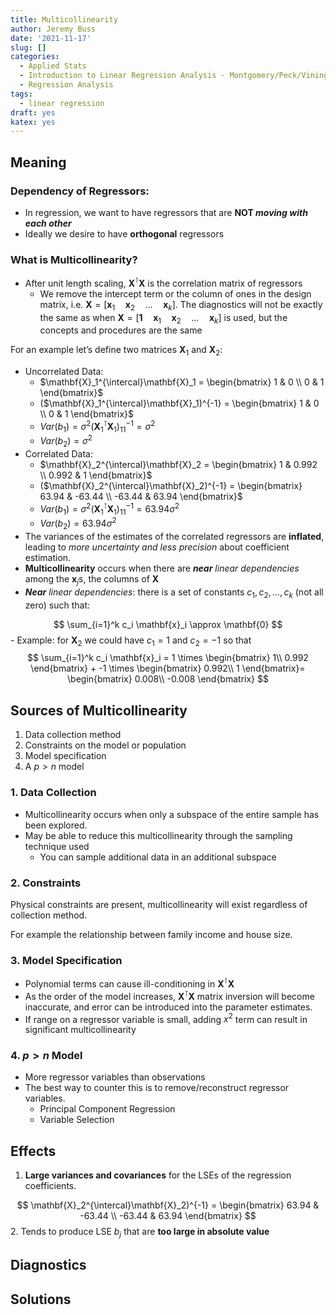 ```yaml
---
title: Multicollinearity
author: Jeremy Buss
date: '2021-11-17'
slug: []
categories:
  - Applied Stats
  - Introduction to Linear Regression Analysis - Montgomery/Peck/Vining
  - Regression Analysis
tags:
  - linear regression
draft: yes
katex: yes
---
```


## Meaning

### Dependency of Regressors:

* In regression, we want to have regressors that are **NOT _moving with each other_**
* Ideally we desire to have **orthogonal** regressors

### What is Multicollinearity?

* After unit length scaling, $\mathbf{X}^{\intercal}\mathbf{X}$ is the correlation matrix of regressors
  - We remove the intercept term or the column of ones in the design matrix, i.e. $\mathbf{X} = [\mathbf{x}_1 \quad \mathbf{x}_2 \quad \dots \quad \mathbf{x}_k]$. The diagnostics will not be exactly the same as when  $\mathbf{X} = [\mathbf{1} \quad \mathbf{x}_1 \quad \mathbf{x}_2 \quad \dots \quad \mathbf{x}_k]$ is used, but the concepts and procedures are the same

For an example let's define two matrices $\mathbf{X}_1$ and $\mathbf{X}_2$:

* Uncorrelated Data:
  - $\mathbf{X}_1^{\intercal}\mathbf{X}_1 = \begin{bmatrix} 1 & 0 \\ 0 & 1 \end{bmatrix}$
  - ($\mathbf{X}_1^{\intercal}\mathbf{X}_1)^{-1} = \begin{bmatrix} 1 & 0 \\ 0 & 1 \end{bmatrix}$
  - $Var(b_1)= \sigma^2 (\mathbf{X}_1^{\intercal}\mathbf{X}_1)_{11}^{-1}=\sigma^2$
  - $Var(b_2)=\sigma^2$

* Correlated Data:
  - $\mathbf{X}_2^{\intercal}\mathbf{X}_2 = \begin{bmatrix} 1 & 0.992 \\ 0.992 & 1 \end{bmatrix}$
  - ($\mathbf{X}_2^{\intercal}\mathbf{X}_2)^{-1} = \begin{bmatrix} 63.94 & -63.44 \\ -63.44 & 63.94 \end{bmatrix}$
  - $Var(b_1)= \sigma^2 (\mathbf{X}_1^{\intercal}\mathbf{X}_1)_{11}^{-1}=63.94 \sigma^2$
  - $Var(b_2) = 63.94 \sigma^2$

* The variances of the estimates of the correlated regressors are **inflated**, leading to _more uncertainty and less precision_ about coefficient estimation.
* **Multicollinearity** occurs when there are _**near** linear dependencies_ among the $\mathbf{x}_j$s, the columns of $\mathbf{X}$
* _**Near** linear dependencies_: there is a set of constants $c_1, c_2, \dots, c_k$ (not all zero) such that:

$$
\sum_{i=1}^k c_i \mathbf{x}_i \approx \mathbf{0}
$$
  - Example: for $\mathbf{X}_2$ we could have $c_1=1$ and $c_2=-1$ so that
$$
\sum_{i=1}^k c_i \mathbf{x}_i =
1 \times 
\begin{bmatrix}
1\\
0.992
\end{bmatrix} +
-1 \times 
\begin{bmatrix}
0.992\\
1
\end{bmatrix}=
\begin{bmatrix}
0.008\\
-0.008
\end{bmatrix}
$$

## Sources of Multicollinearity

1. Data collection method
2. Constraints on the model or population
3. Model specification
4. A $p > n$ model

### 1. Data Collection

* Multicollinearity occurs when only a subspace of the entire sample has been explored.
* May be able to reduce this multicollinearity through the sampling technique used
  - You can sample additional data in an additional subspace

### 2. Constraints

Physical constraints are present, multicollinearity will exist regardless of collection method. 

For example the relationship between family income and house size.

### 3. Model Specification

* Polynomial terms can cause ill-conditioning in $\mathbf{X}^{\intercal}\mathbf{X}$
* As the order of the model increases, $\mathbf{X}^{\intercal}\mathbf{X}$ matrix inversion will become inaccurate, and error can be introduced into the parameter estimates.
* If range on a regressor variable is small, adding $x^2$ term can result in significant multicollinearity

### 4. $p>n$ Model

* More regressor variables than observations
* The best way to counter this is to remove/reconstruct regressor variables.
  - Principal Component Regression
  - Variable Selection

## Effects

1. **Large variances and covariances** for the LSEs of the regression coefficients.

$$
\mathbf{X}_2^{\intercal}\mathbf{X}_2)^{-1} = \begin{bmatrix} 63.94 & -63.44 \\ -63.44 & 63.94 \end{bmatrix}
$$
2. Tends to produce LSE $b_j$ that are **too large in absolute value**


## Diagnostics

## Solutions